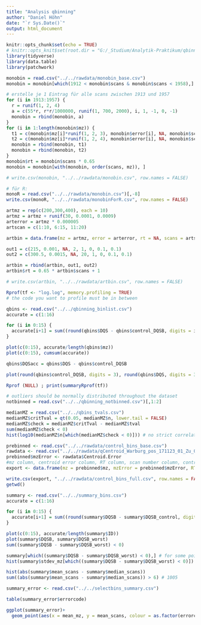 ```yaml
---
title: "Analysis qbinning"
author: "Daniel Höhn"
date: "`r Sys.Date()`"
output: html_document
---
```


```r
knitr::opts_chunk$set(echo = TRUE)
# knitr::opts_knit$set(root.dir = "G:/_Studium/Analytik-Praktikum/qbinning")
library(tidyverse)
library(data.table)
library(patchwork)
```

```r
monobin = read.csv("../../rawdata/monobin_base.csv")
monobin = monobin[which(1912 < monobin$scans & monobin$scans < 1958),]

# erstelle je 1 Eintrag für alle scans zwischen 1913 und 1957
for (i in 1913:1957) {
  r = runif(1, 2, 4)
  a = c(55*r, r*r/1000000, runif(1, 700, 2000), i, 1, -1, 0, -1)
  monobin = rbind(monobin, a)
}
for (i in 1:length(monobin$mz)) {
  t1 = c(monobin$mz[i]*runif(1, 2, 3), monobin$error[i], NA, monobin$scans[i], 1, -1, 0, -1)
  t2 = c(monobin$mz[i]*runif(1, 2, 4), monobin$error[i], NA, monobin$scans[i], 1, -1, 0, -1)
  monobin = rbind(monobin, t1)
  monobin = rbind(monobin, t2)
}
monobin$rt = monobin$scans * 0.65
monobin = monobin[with(monobin, order(scans, mz)), ]

# write.csv(monobin, "../../rawdata/monobin.csv", row.names = FALSE)

# für R:
monoR = read.csv("../../rawdata/monobin.csv")[,-8]
write.csv(monoR, "../../rawdata/monobinForR.csv", row.names = FALSE)

```

```r
artmz = rep(c(200,300,400), each = 10)
artmz = artmz + runif(30, 0.0001, 0.0009)
arterror = artmz * 0.000005
artscan = c(1:10, 6:15, 11:20)

artbin = data.frame(mz = artmz, error = arterror, rt = NA, scans = artscan, intensity = 1, ID = c(rep(1:3, each = 10)), DQScen = 0.99, DQSbin = 0.99)

out1 = c(215, 0.001, NA, 2, 1, 0, 0.1, 0.1)
out2 = c(300.5, 0.0015, NA, 20, 1, 0, 0.1, 0.1)

artbin = rbind(artbin, out1, out2)
artbin$rt = 0.65 * artbin$scans + 1

# write.csv(artbin, "../../rawdata/artbin.csv", row.names = FALSE)
```



```r
Rprof(tf <- "log.log", memory.profiling = TRUE)
# the code you want to profile must be in between

qbins <- read.csv("../../qbinning_binlist.csv")
accurate = c(1:16)

for (i in 0:15) {
  accurate[i+1] = sum((round(qbins$DQS - qbins$control_DQSB, digits = i) == 0))
}

plot(c(0:15), accurate/length(qbins$mz))
plot(c(0:15), cumsum(accurate))

qbins$DQSacc = qbins$DQS - qbins$control_DQSB

plot(round(qbins$control_DQSB, digits = 3), round(qbins$DQS, digits = 3))

Rprof (NULL) ; print(summaryRprof(tf))

```

```r
# outliers should be normally distributed throughout the dataset
notbinned = read.csv("../../qbinning_notbinned.csv")[,1:2]

```

```r
medianMZ = read.csv("../../qbins_tvals.csv")
medianMZ$critTval = qt(0.05, medianMZ$n, lower.tail = FALSE)
medianMZ$check = medianMZ$critTval - medianMZ$tval
sum(medianMZ$check < 0)
hist(log10(medianMZ$n[which(medianMZ$check < 0)])) # no strict correlation between binsize, dqs and the median being a bad estimate of the distribution mean
```

```r
prebinned <- read.csv("../../rawdata/control_bins_base.csv")
rawdata <- read.csv("../../rawdata/qCentroid_Warburg_pos_171123_01_Zu_01.csv")
prebinned$mzError <- rawdata$Centroid.Error
#mz column, centroid error column, RT column, scan number column, control ID column 
export <- data.frame(mz = prebinned$mz, mzError = prebinned$mzError, RT = prebinned$rt, scanNo = prebinned$scanNo, intensity = prebinned$intensity, controlID = prebinned$ID, controlCentroidDQS = prebinned$DQScen, controlBinDQS = prebinned$DQSbin)

write.csv(export, "../../rawdata/control_bins_full.csv", row.names = FALSE)
getwd()
```

```r
summary <- read.csv("../../summary_bins.csv")
accurate = c(1:16)

for (i in 0:15) {
  accurate[i+1] = sum((round(summary$DQSB - summary$DQSB_control, digits = i) == 0))
}

plot(c(0:15), accurate/length(summary$ID))
plot(summary$DQSB, summary$DQSB_worst) 
sum((summary$DQSB - summary$DQSB_worst) < 0)

summary[which((summary$DQSB - summary$DQSB_worst) < 0),] # for some points, the worst DQS is better than the actual one - why?
hist(summary$stdev_mz[which((summary$DQSB - summary$DQSB_worst) < 0)])

hist(abs(summary$mean_scans - summary$median_scans))
sum((abs(summary$mean_scans - summary$median_scans)) > 6) # 1005

```

```r
summary_error <- read.csv("../../selectbins_summary.csv")

table(summary_error$errorcode)

ggplot(summary_error)+
  geom_point(aes(x = mean_mz, y = mean_scans, colour = as.factor(errorcode)))
```

